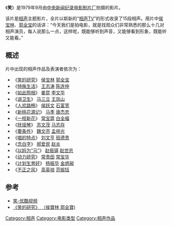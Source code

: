 {{Otheruses|笑|other=同名或類似名的其它條目描述}}
《'''笑'''》是1979年9月由[[中央新闻纪录电影制片厂|中央新闻纪录电影制片厂]]拍摄的影片。

该片是[[相声|相声]]主题影片，全片以崭新的“[[相声TV|相声TV]]”的形式收录了15段相声。用片中[[侯宝林|侯宝林]]、[[郭全宝|郭全宝]]的话讲：“今天我们是拍电影，就是找观众们非常熟悉的那么十几对相声演员，每人说那么一点，这样呢，既能够听到声音，又能够看到形象，既能听又能看。”

== 概述==
片中出现的相声作品及表演者依次为：
*《[[笑的研究|笑的研究]]》 [[侯宝林|侯宝林]] [[郭全宝|郭全宝]]
*《[[特殊生活|特殊生活]]》 [[王志涛|王志涛]] [[陈连仲|陈连仲]]
*《[[如此照相|如此照相]]》 [[姜昆|姜昆]] [[李文华_(相声演员)|李文华]]
*《[[讲卫生|讲卫生]]》 [[马三立|马三立]] [[王凤山_(相声演员)|王凤山]]
*《[[人欢路畅|人欢路畅]]》 [[侯跃文|侯跃文]] [[石富宽|石富宽]]
*《[[新桃花源记|新桃花源记]]》 [[马季|马季]] [[唐杰忠|唐杰忠]]
*《[[一枝新花|一枝新花]]》 [[常宝霆|常宝霆]] [[白全福|白全福]]
*《[[抚瑶琴|抚瑶琴]]》 [[苏文茂|苏文茂]] [[马志存|马志存]]
*《[[要条件|要条件]]》 [[魏文亮|魏文亮]] [[孟祥光|孟祥光]]
*《[[唱的特点|唱的特点]]》 [[刘文亨|刘文亨]] [[班德贵|班德贵]]
*《[[念白字|念白字]]》 [[郝爱民|郝爱民]] [[赵炎|赵炎]]
*《[[以妈为“马”|以妈为“马”]]》 [[赵振铎|赵振铎]] [[赵世忠|赵世忠]]
*《[[动力研究|动力研究]]》 [[常贵田|常贵田]] [[常宝华|常宝华]]
*《[[计划生育好|计划生育好]]》 [[杨振华|杨振华]] [[金炳昶|金炳昶]]
*《[[不正之风|不正之风]]》 [[高英培|高英培]] [[范振钰|范振钰]]

== 参考 ==
*[http://v.youku.com/v_show/id_XNDQwNDI4NzY=.html 笑-优酷视频] {{Wayback|url=http://v.youku.com/v_show/id_XNDQwNDI4NzY=.html |date=20160307215733 }}
*[https://web.archive.org/web/20110718003913/http://space.tv.cctv.com/video/VIDE1201685967829360 《笑的研究》 （侯寶林 郭全寶)]


{{DEFAULTSORT:笑（电影）}}
[[Category:相声|Category:相声]]
[[Category:电影类型|Category:电影类型]]
[[Category:相声作品|Category:相声作品]]